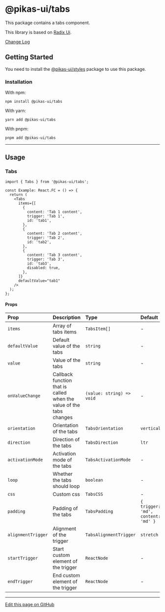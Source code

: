 

<NextSeo title="Tabs" />

# @pikas-ui/tabs

This package contains a tabs component.

This library is based on [Radix Ui](https://www.radix-ui.com/).

<a href="https://github.com/Achaak/pikas/blob/main/packages/ui/tabs/CHANGELOG.md">
  Change Log
</a>

## Getting Started

You need to install the <a href={stylesLink}>@pikas-ui/styles</a> package to use this package.

### Installation

With npm:

```
npm install @pikas-ui/tabs
```

With yarn:

```
yarn add @pikas-ui/tabs
```

With pnpm:

```
pnpm add @pikas-ui/tabs
```

---

## Usage

### Tabs

<TabsExample />

```tsx
import { Tabs } from '@pikas-ui/tabs';

const Example: React.FC = () => {
  return (
    <Tabs
      items={[
        {
          content: 'Tab 1 content',
          trigger: 'Tab 1',
          id: 'tab1',
        },
        {
          content: 'Tab 2 content',
          trigger: 'Tab 2',
          id: 'tab2',
        },
        {
          content: 'Tab 3 content',
          trigger: 'Tab 3',
          id: 'tab3',
          disabled: true,
        },
      ]}
      defaultValue="tab1"
    />
  );
};
```

#### Props

| Prop               | Description                                                         | Type                      | Default                            |
| :----------------- | :------------------------------------------------------------------ | :------------------------ | :--------------------------------- |
| `items`            | Array of tabs items                                                 | `TabsItem[]`              | -                                  |
| `defaultValue`     | Default value of the tabs                                           | `string`                  | -                                  |
| `value`            | Value of the tabs                                                   | `string`                  | -                                  |
| `onValueChange`    | Callback function that is called when the value of the tabs changes | `(value: string) => void` | -                                  |
| `orientation`      | Orientation of the tabs                                             | `TabsOrientation`         | `vertical`                         |
| `direction`        | Direction of the tabs                                               | `TabsDirection`           | `ltr`                              |
| `activationMode`   | Activation mode of the tabs                                         | `TabsActivationMode`      | -                                  |
| `loop`             | Whether the tabs should loop                                        | `boolean`                 | -                                  |
| `css`              | Custom css                                                          | `TabsCSS`                 | -                                  |
| `padding`          | Padding of the tabs                                                 | `TabsPadding`             | `{ trigger: 'md', content: 'md' }` |
| `alignmentTrigger` | Alignment of the trigger                                            | `TabsAlignmentTrigger`    | `stretch`                          |
| `startTrigger`     | Start custom element of the trigger                                 | `ReactNode`               | -                                  |
| `endTrigger`       | End custom element of the trigger                                   | `ReactNode`               | -                                  |

---

[Edit this page on GitHub](https://github.com/Achaak/pikas/blob/main/apps/docs-ui/pages/components/tabs.mdx)
